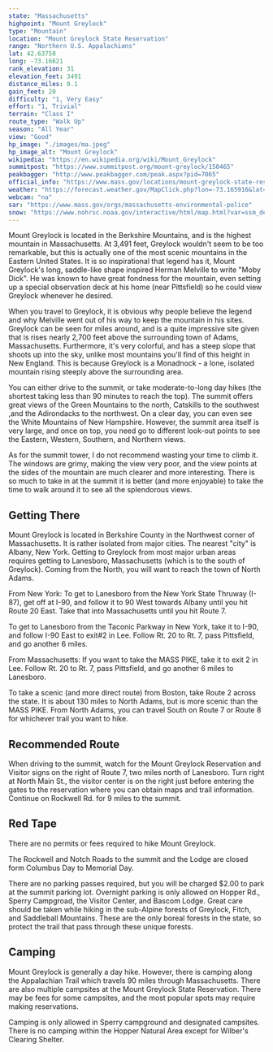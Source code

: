 ```yaml
---
state: "Massachusetts"
highpoint: "Mount Greylock"
type: "Mountain"
location: "Mount Greylock State Reservation"
range: "Northern U.S. Appalachians"
lat: 42.63758
long: -73.16621
rank_elevation: 31
elevation_feet: 3491
distance_miles: 0.1
gain_feet: 20
difficulty: "1, Very Easy"
effort: "1, Trivial"
terrain: "Class I"
route_type: "Walk Up"
season: "All Year"
view: "Good"
hp_image: "./images/ma.jpeg"
hp_image_alt: "Mount Greylock"
wikipedia: "https://en.wikipedia.org/wiki/Mount_Greylock"
summitpost: "https://www.summitpost.org/mount-greylock/150465"
peakbagger: "http://www.peakbagger.com/peak.aspx?pid=7065"
official_info: "https://www.mass.gov/locations/mount-greylock-state-reservation"
weather: "https://forecast.weather.gov/MapClick.php?lon=-73.165916&lat=42.63726"
webcam: "na"
sar: "https://www.mass.gov/orgs/massachusetts-environmental-police"
snow: "https://www.nohrsc.noaa.gov/interactive/html/map.html?var=ssm_depth&min_x=-73.2394821176052&min_y=42.5372604370117&max_x=-73.092350768137&max_y=42.7372604370117&bgvar=dem&shdvar=shading&title=0&width=800&height=450&font=0&lbl=m&palette=0&h_o=0&metric=0&lp=0&no_header=0&snap=1&o7=1&o9=1&o11=1&o13=1"
---
```


Mount Greylock is located in the Berkshire Mountains, and is the highest mountain in Massachusetts. At 3,491 feet, Greylock wouldn't seem to be too remarkable, but this is actually one of the most scenic mountains in the Eastern United States. It is so inspirational that legend has it, Mount Greylock's long, saddle-like shape inspired Herman Melville to write "Moby Dick". He was known to have great fondness for the mountain, even setting up a special observation deck at his home (near Pittsfield) so he could view Greylock whenever he desired.

When you travel to Greylock, it is obvious why people believe the legend and why Melville went out of his way to keep the mountain in his sites. Greylock can be seen for miles around, and is a quite impressive site given that is rises nearly 2,700 feet above the surrounding town of Adams, Massachusetts. Furthermore, it's very colorful, and has a steep slope that shoots up into the sky, unlike most mountains you'll find of this height in New England. This is because Greylock is a Monadnock - a lone, isolated mountain rising steeply above the surrounding area.

You can either drive to the summit, or take moderate-to-long day hikes (the shortest taking less than 90 minutes to reach the top). The summit offers great views of the Green Mountains to the north, Catskills to the southwest ,and the Adirondacks to the northwest. On a clear day, you can even see the White Mountains of New Hampshire. However, the summit area itself is very large, and once on top, you need go to different look-out points to see the Eastern, Western, Southern, and Northern views.

As for the summit tower, I do not recommend wasting your time to climb it. The windows are grimy, making the view very poor, and the view points at the sides of the mountain are much clearer and more interesting. There is so much to take in at the summit it is better (and more enjoyable) to take the time to walk around it to see all the splendorous views.

## Getting There
Mount Greylock is located in Berkshire County in the Northwest corner of Massachusetts. It is rather isolated from major cities. The nearest "city" is Albany, New York. Getting to Greylock from most major urban areas requires getting to Lanesboro, Massachusetts (which is to the south of Greylock). Coming from the North, you will want to reach the town of North Adams.

From New York: To get to Lanesboro from the New York State Thruway (I-87), get off at I-90, and follow it to 90 West towards Albany until you hit Route 20 East. Take that into Massachusetts until you hit Route 7.

To get to Lanesboro from the Taconic Parkway in New York, take it to I-90, and follow I-90 East to exit#2 in Lee. Follow Rt. 20 to Rt. 7, pass Pittsfield, and go another 6 miles.

From Massachusetts: If you want to take the MASS PIKE, take it to exit 2 in Lee. Follow Rt. 20 to Rt. 7, pass Pittsfield, and go another 6 miles to Lanesboro.

To take a scenic (and more direct route) from Boston, take Route 2 across the state. It is about 130 miles to North Adams, but is more scenic than the MASS PIKE. From North Adams, you can travel South on Route 7 or Route 8 for whichever trail you want to hike.

## Recommended Route
When driving to the summit, watch for the Mount Greylock Reservation and Visitor signs on the right of Route 7, two miles north of Lanesboro. Turn right at North Main St., the visitor center is on the right just before entering the gates to the reservation where you can obtain maps and trail information. Continue on Rockwell Rd. for 9 miles to the summit.

## Red Tape
There are no permits or fees required to hike Mount Greylock.

The Rockwell and Notch Roads to the summit and the Lodge are closed form Columbus Day to Memorial Day.

There are no parking passes required, but you will be charged $2.00 to park at the summit parking lot. Overnight parking is only allowed on Hopper Rd., Sperry Campgroad, the Visitor Center, and Bascom Lodge. Great care should be taken while hiking in the sub-Alpine forests of Greylock, Fitch, and Saddleball Mountains. These are the only boreal forests in the state, so protect the trail that pass through these unique forests.

## Camping
Mount Greylock is generally a day hike. However, there is camping along the Appalachian Trail which travels 90 miles through Massachusetts. There are also multiple campsites at the Mount Greylock State Reservation. There may be fees for some campsites, and the most popular spots may require making reservations.

Camping is only allowed in Sperry campground and designated campsites. There is no camping within the Hopper Natural Area except for Wilber's Clearing Shelter.
